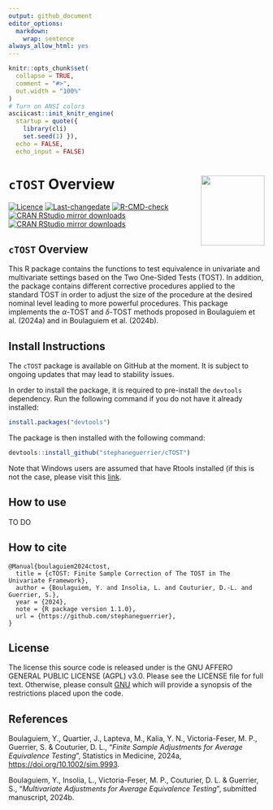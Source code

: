 ```yaml
---
output: github_document
editor_options:
  markdown:
    wrap: sentence
always_allow_html: yes
---
```


<!-- README.md is generated from README.Rmd. Please edit this file -->

```r
knitr::opts_chunk$set(
  collapse = TRUE,
  comment = "#>",
  out.width = "100%"
)
# Turn on ANSI colors
asciicast::init_knitr_engine(
  startup = quote({
    library(cli)
    set.seed(1) }),
  echo = FALSE,
  echo_input = FALSE)
```
 

# `cTOST` Overview  <a href="https://yboulag.github.io/cTOST/"><img src="man/figures/hex-cTOST.png" alt="" align="right" height="138" width="125" /></a>

<!-- badges: start -->
[![Licence](https://img.shields.io/badge/licence-AGPL--3.0-blue.svg)](https://opensource.org/licenses/AGPL-3.0)
[![Last-changedate](https://img.shields.io/badge/last%20change-`r gsub('-', '--', Sys.Date())`-green.svg)](https://github.com/yboulag/cTOST)
[![R-CMD-check](https://github.com/yboulag/cTOST/actions/workflows/R-CMD-check.yaml/badge.svg)](https://github.com/yboulag/cTOST/actions/workflows/R-CMD-check.yaml)
[![CRAN RStudio mirror downloads](http://cranlogs.r-pkg.org/badges/cTOST)](https://www.r-pkg.org/pkg/cTOST)
[![CRAN RStudio mirror downloads](https://cranlogs.r-pkg.org/badges/grand-total/cTOST)](https://www.r-pkg.org/pkg/cTOST)
<!-- badges: end -->

## `cTOST` Overview

This R package contains the functions to test equivalence in univariate and multivariate settings based on the Two One-Sided Tests (TOST). In addition, the package contains different corrective procedures applied to the standard TOST in order to adjust the size of the procedure at the desired nominal level leading to more powerful procedures. This package implements the $\alpha$-TOST and $\delta$-TOST methods proposed in Boulaguiem et al. (2024a) and in Boulaguiem et al. (2024b).

## Install Instructions

The `cTOST` package is available on GitHub at the moment. It is subject to ongoing updates that may lead to stability issues.  

In order to install the package, it is required to pre-install the `devtools` dependency. Run the following command if you do not have it already installed:

```r
install.packages("devtools")
```

The package is then installed with the following command:

```r
devtools::install_github("stephaneguerrier/cTOST")
```

Note that Windows users are assumed that have Rtools installed (if this is not the case, please visit this [link](https://cran.r-project.org/bin/windows/Rtools/).

## How to use

TO DO


## How to cite

```{}
@Manual{boulaguiem2024ctost,
  title = {cTOST: Finite Sample Correction of The TOST in The Univariate Framework},
  author = {Boulaguiem, Y. and Insolia, L. and Couturier, D.-L. and Guerrier, S.},
  year = {2024},
  note = {R package version 1.1.0},
  url = {https://github.com/stephaneguerrier},
}
```

## License

The license this source code is released under is the GNU AFFERO GENERAL PUBLIC LICENSE (AGPL) v3.0. Please see the LICENSE file for full text. Otherwise, please consult [GNU](https://www.gnu.org/licenses/agpl-3.0.en.html) which will provide a synopsis of the restrictions placed upon the code.

## References

Boulaguiem, Y., Quartier, J., Lapteva, M., Kalia, Y. N., Victoria-Feser, M. P., Guerrier, S. & Couturier, D. L., "*Finite Sample Adjustments for Average Equivalence Testing*", Statistics in Medicine, 2024a, [https://doi.org/10.1002/sim.9993]( https://doi.org/10.1002/sim.9993).

Boulaguiem, Y., Insolia, L., Victoria-Feser, M. P., Couturier, D. L. & Guerrier, S., "*Multivariate Adjustments for Average Equivalence Testing*", submitted manuscript, 2024b.

